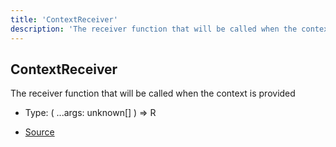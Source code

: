 ```yaml
---
title: 'ContextReceiver'
description: 'The receiver function that will be called when the context is provided'
---
```


## ContextReceiver

The receiver function that will be called when the context is provided

- Type: (
  ...args: unknown\[]
  ) => R

- [Source](https://github.com/androz2091/discord-player/blob/ce04b3f4c6671029ce4d4aa9090e56ac7e7f5666/packages/discord-player/src/hooks/context/async-context.ts#L9)
